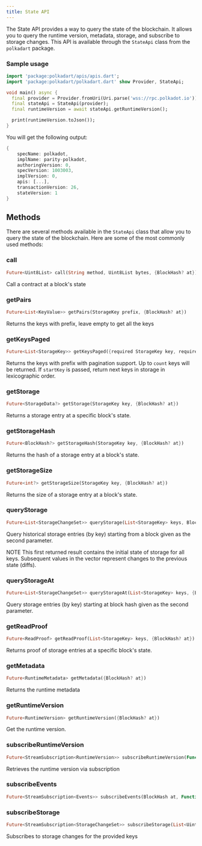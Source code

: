 ```yaml
---
title: State API
---
```


The State API provides a way to query the state of the blockchain. It allows you to query the runtime version, metadata, storage, and subscribe to storage changes.
This API is available through the `StateApi` class from the `polkadart` package.

### Sample usage

```dart
import 'package:polkadart/apis/apis.dart';
import 'package:polkadart/polkadart.dart' show Provider, StateApi;

void main() async {
  final provider = Provider.fromUri(Uri.parse('wss://rpc.polkadot.io'));
  final stateApi = StateApi(provider);
  final runtimeVersion = await stateApi.getRuntimeVersion();

  print(runtimeVersion.toJson());
}
```

You will get the following output:

```dart
{
	specName: polkadot,
	implName: parity-polkadot,
	authoringVersion: 0,
	specVersion: 1003003,
	implVersion: 0,
	apis: [...],
	transactionVersion: 26,
	stateVersion: 1
}
```

## Methods

There are several methods available in the `StateApi` class that allow you to query the state of the blockchain. Here are some of the most commonly used methods:

### call

```dart
Future<Uint8List> call(String method, Uint8List bytes, {BlockHash? at})
```

Call a contract at a block's state

### getPairs

```dart
Future<List<KeyValue>> getPairs(StorageKey prefix, {BlockHash? at})
```

Returns the keys with prefix, leave empty to get all the keys

### getKeysPaged

```dart
Future<List<StorageKey>> getKeysPaged({required StorageKey key, required int count, StorageKey? startKey, BlockHash? at})
```

Returns the keys with prefix with pagination support.
Up to `count` keys will be returned.
If `startKey` is passed, return next keys in storage in lexicographic order.

### getStorage

```dart
Future<StorageData?> getStorage(StorageKey key, {BlockHash? at})
```

Returns a storage entry at a specific block's state.

### getStorageHash

```dart
Future<BlockHash?> getStorageHash(StorageKey key, {BlockHash? at})
```

Returns the hash of a storage entry at a block's state.

### getStorageSize

```dart
Future<int?> getStorageSize(StorageKey key, {BlockHash? at})
```

Returns the size of a storage entry at a block's state.

### queryStorage

```dart
Future<List<StorageChangeSet>> queryStorage(List<StorageKey> keys, BlockHash fromBlock,{BlockHash? toBlock})
```

Query historical storage entries (by key) starting from a block given as the second
parameter.

NOTE This first returned result contains the initial state of storage for all keys.
Subsequent values in the vector represent changes to the previous state (diffs).

### queryStorageAt

```dart
Future<List<StorageChangeSet>> queryStorageAt(List<StorageKey> keys, {BlockHash? at})
```

Query storage entries (by key) starting at block hash given as the second parameter.

### getReadProof

```dart
Future<ReadProof> getReadProof(List<StorageKey> keys, {BlockHash? at})
```

Returns proof of storage entries at a specific block's state.

### getMetadata

```dart
Future<RuntimeMetadata> getMetadata({BlockHash? at})
```

Returns the runtime metadata

### getRuntimeVersion

```dart
Future<RuntimeVersion> getRuntimeVersion({BlockHash? at})
```

Get the runtime version.

### subscribeRuntimeVersion

```dart
Future<StreamSubscription<RuntimeVersion>> subscribeRuntimeVersion(Function(RuntimeVersion) onData)
```

Retrieves the runtime version via subscription

### subscribeEvents

```dart
Future<StreamSubscription<Events>> subscribeEvents(BlockHash at, Function(Events) onData)
```

### subscribeStorage

```dart
Future<StreamSubscription<StorageChangeSet>> subscribeStorage(List<Uint8List> storageKeys, Function(StorageChangeSet) onData)
```

Subscribes to storage changes for the provided keys
